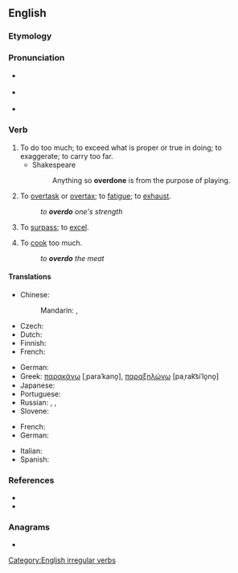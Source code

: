 ==English==

===Etymology===
{{prefix|over|do|lang=en}}

===Pronunciation===
* {{a|RP}} {{IPA|/ˌəʊ.vəˈdu/|lang=en}}
* {{a|US}} {{IPA|/ˌoʊ.vəɹˈdu/|lang=en}}
* {{homophones|lang=en|overdue}} {{qualifier|US, some dialects}}

===Verb===
{{en-verb|overdoes|overdoing|overdid|overdone}}

# To do too much; to exceed what is proper or true in doing; to exaggerate; to carry too far.
#* Shakespeare
#*: Anything so '''overdone''' is from the purpose of playing.
# To [[overtask]] or [[overtax]]; to [[fatigue]]; to [[exhaust]].
#: ''to '''overdo''' one's strength''
# To [[surpass]]; to [[excel]].
#: {{rfquotek|Tennyson}}
# To [[cook]] too much.
#: ''to '''overdo''' the meat''

====Translations====
{{trans-top|to do too much of something}}
* Chinese:
*: Mandarin: {{t|cmn|[[做]][[得]][[過分]]|sc=Hani}}, {{t|cmn|[[做]][[得]][[过分]]|tr=zuò de guòfèn|sc=Hani}}
* Czech: {{t+|cs|přehnat}}
* Dutch: {{t+|nl|overdrijven}}
* Finnish: {{t+|fi|liioitella}}
* French: {{t|fr|en faire trop}}
{{trans-mid}}
* German: {{t+|de|übertreiben}}
* Greek: [[παρακάνω]] [ˌparaˈkano̞], [[παραξηλώνω]] [paˌrak͡siˈlo̞no̞]
* Japanese: {{t|ja|やり過ぎる|tr=yarisugiru}}
* Portuguese: {{t+|pt|exagerar}}
* Russian: {{t+|ru|перестараться}}, {{t+|ru|переусердствовать}}, {{qualifier|informal}} {{t+|ru|переборщить}}
* Slovene: {{t|sl|pretiravati}}
{{trans-bottom}}

{{trans-top|to cook too much}}
* French: {{t|fr|trop cuire}}
* German: {{t|de|zu lange kochen}}
{{trans-mid}}
* Italian: {{t|it|cuocere troppo}}
* Spanish: {{t|es|cocer demasiado}}
{{trans-bottom}}

===References===
* {{R:Century 1911}}
* {{R:Webster 1913}}

===Anagrams===
* {{anagrams|en|do over|do-over|doover}}

[[Category:English irregular verbs]]
